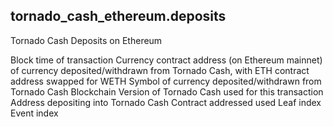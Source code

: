 ## tornado_cash_ethereum.deposits 
Tornado Cash Deposits on Ethereum

<ParamField path="block_time">
Block time of transaction
</ParamField>
<ParamField path="currency_contract">
Currency contract address (on Ethereum mainnet) of currency deposited/withdrawn from Tornado Cash, with ETH contract address swapped for WETH
</ParamField>
<ParamField path="currency_symbol">
Symbol of currency deposited/withdrawn from Tornado Cash
</ParamField>
<ParamField path="blockchain">
Blockchain
</ParamField>
<ParamField path="tornado_version">
Version of Tornado Cash used for this transaction
</ParamField>
<ParamField path="depositor">
Address depositing into Tornado Cash
</ParamField>
<ParamField path="contract_address">
Contract addressed used
</ParamField>
<ParamField path="leaf_index">
Leaf index
</ParamField>
<ParamField path="evt_index">
Event index
</ParamField>
